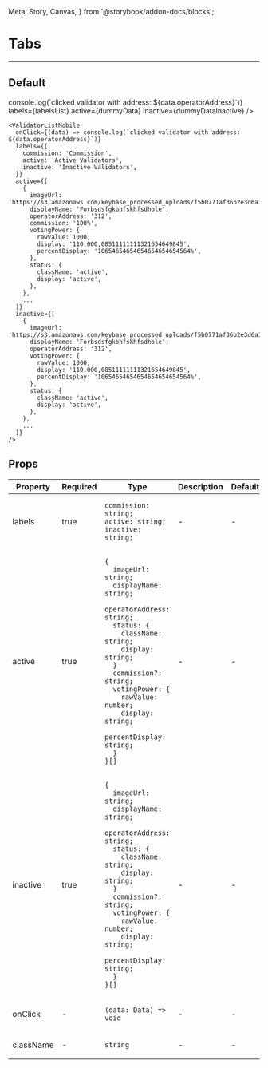   Meta, Story, Canvas,
} from '@storybook/addon-docs/blocks';

<Meta title="ValidatorListMobile" component={ValidatorListMobile}/>

# Tabs

---

## Default
<Canvas>
  <Story name="Default">
    <ValidatorListMobile
      onClick={(data) => console.log(`clicked validator with address: ${data.operatorAddress}`)}
      labels={labelsList}
      active={dummyData}
      inactive={dummyDataInactive}
    />
  </Story>
</Canvas>

```
<ValidatorListMobile
  onClick={(data) => console.log(`clicked validator with address: ${data.operatorAddress}`)}
  labels={{
    commission: 'Commission',
    active: 'Active Validators',
    inactive: 'Inactive Validators',
  }}
  active={[
    {
      imageUrl: 'https://s3.amazonaws.com/keybase_processed_uploads/f5b0771af36b2e3d6a196a29751e1f05_360_360.jpeg',
      displayName: 'Forbsdsfgkbhfskhfsdhole',
      operatorAddress: '312',
      commission: '100%',
      votingPower: {
        rawValue: 1000,
        display: '110,000,08511111111321654649845',
        percentDisplay: '10654654654654654654654564%',
      },
      status: {
        className: 'active',
        display: 'active',
      },
    },
    ...
  ]}
  inactive={[
    {
      imageUrl: 'https://s3.amazonaws.com/keybase_processed_uploads/f5b0771af36b2e3d6a196a29751e1f05_360_360.jpeg',
      displayName: 'Forbsdsfgkbhfskhfsdhole',
      operatorAddress: '312',
      votingPower: {
        rawValue: 1000,
        display: '110,000,08511111111321654649845',
        percentDisplay: '10654654654654654654654564%',
      },
      status: {
        className: 'active',
        display: 'active',
      },
    },
    ...
  ]}
/>
```
## Props
<table>
<thead>
  <tr>
    <th>Property</th>
    <th>Required</th>
    <th>Type</th>
    <th>Description</th>
    <th>Default</th>
  </tr>
</thead>
<tbody>
  <tr>
    <td>labels</td>
    <td>true</td>
    <td>

```
commission: string;
active: string;
inactive: string;
```

  </td>
    <td>-</td>
    <td>-</td>
  </tr>

  <tr>
    <td>active</td>
    <td>true</td>
    <td>

```
{
  imageUrl: string;
  displayName: string;
  operatorAddress: string;
  status: {
    className: string;
    display: string;
  }
  commission?: string;
  votingPower: {
    rawValue: number;
    display: string;
    percentDisplay: string;
  }
}[]
```

  </td>
    <td>-</td>
    <td>-</td>
  </tr>

  <tr>
    <td>inactive</td>
    <td>true</td>
    <td>

```
{
  imageUrl: string;
  displayName: string;
  operatorAddress: string;
  status: {
    className: string;
    display: string;
  }
  commission?: string;
  votingPower: {
    rawValue: number;
    display: string;
    percentDisplay: string;
  }
}[]
```

  </td>
    <td>-</td>
    <td>-</td>
  </tr>

  <tr>
    <td>onClick</td>
    <td>-</td>
    <td>

`(data: Data) => void`

  </td>
    <td>-</td>
    <td>-</td>
  </tr>

  <tr>
    <td>className</td>
    <td>-</td>
    <td>

`string`

  </td>
    <td>-</td>
    <td>-</td>
  </tr>
  </tbody>
</table>
<br/>
